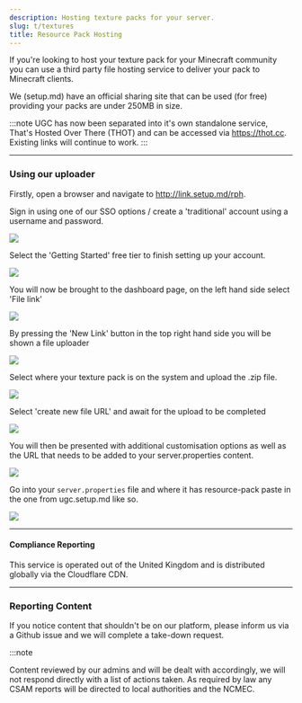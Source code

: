 ```yaml
---
description: Hosting texture packs for your server.
slug: t/textures
title: Resource Pack Hosting
---
```


If you're looking to host your texture pack for your Minecraft community you can use a third party file hosting service to deliver your pack to Minecraft clients.

We (setup.md) have an official sharing site that can be used (for free) providing your packs are under 250MB in size.

:::note
UGC has now been separated into it's own standalone service, That's Hosted Over There (THOT) and can be accessed via https://thot.cc. Existing links will continue to work.
:::

---

### Using our uploader 

Firstly, open a browser and navigate to http://link.setup.md/rph.

Sign in using one of our SSO options / create a 'traditional' account using a username and password.

<img src="https://onlinefile.host/0penx2j"/>

Select the 'Getting Started' free tier to finish setting up your account.

<img src="https://onlinefile.host/2rtp49g"/>

You will now be brought to the dashboard page, on the left hand side select 'File link'

<img src="https://onlinefile.host/t51hkfo"/>

By pressing the 'New Link' button in the top right hand side you will be shown a file uploader

<img src="https://onlinefile.host/exifb3d"/>

Select where your texture pack is on the system and upload the .zip file.

<img src="https://onlinefile.host/ujbhhtk"/>

Select 'create new file URL' and await for the upload to be completed

<img src="https://onlinefile.host/m9tgoou"/>

You will then be presented with additional customisation options as well as the URL that needs to be added to your server.properties content.

<img src="https://onlinefile.host/d1rgv7z"/>

Go into your `server.properties` file and where it has resource-pack paste in the one from ugc.setup.md like so.

<img src="https://uk.thot.cc/api/shares/IzOTQ3M/files/819bc191-f502-48e0-bfb7-40b10b6a3e17?download=false"/>

---
#### Compliance Reporting

This service is operated out of the United Kingdom and is distributed globally via the Cloudflare CDN.

---

### Reporting Content 

If you notice content that shouldn't be on our platform, please inform us via a Github issue and we will complete a take-down request.

:::note

Content reviewed by our admins and will be dealt with accordingly, we will not respond directly with a list of actions taken. As required by law any CSAM reports will be directed to local authorities and the NCMEC.
